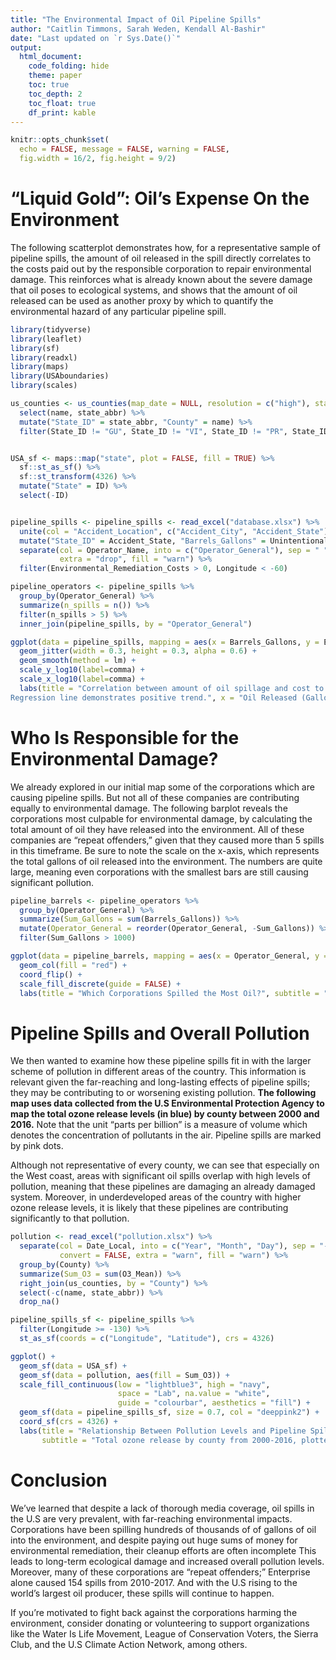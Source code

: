 ```yaml
---
title: "The Environmental Impact of Oil Pipeline Spills"
author: "Caitlin Timmons, Sarah Weden, Kendall Al-Bashir"
date: "Last updated on `r Sys.Date()`"
output:
  html_document:
    code_folding: hide
    theme: paper
    toc: true
    toc_depth: 2
    toc_float: true
    df_print: kable
---
```


```r
knitr::opts_chunk$set(
  echo = FALSE, message = FALSE, warning = FALSE, 
  fig.width = 16/2, fig.height = 9/2)
```

<!--
Comments in HTML are like this! 
-->




# "Liquid Gold": Oil's Expense On the Environment

The following scatterplot demonstrates how, for a representative sample of pipeline spills, the amount of oil released in the spill directly correlates to the costs paid out by the responsible corporation to repair environmental damage. This reinforces what is already known about the severe damage that oil poses to ecological systems, and shows that the amount of oil released can be used as another proxy by which to quantify the environmental hazard of any particular pipeline spill. 


``` r
library(tidyverse)
library(leaflet)
library(sf)
library(readxl)
library(maps)
library(USAboundaries)
library(scales)

us_counties <- us_counties(map_date = NULL, resolution = c("high"), states = NULL) %>%
  select(name, state_abbr) %>%
  mutate("State_ID" = state_abbr, "County" = name) %>%
  filter(State_ID != "GU", State_ID != "VI", State_ID != "PR", State_ID != "AS", State_ID != "MP", State_ID != "HI", State_ID != "AK") 


USA_sf <- maps::map("state", plot = FALSE, fill = TRUE) %>%
  sf::st_as_sf() %>%
  sf::st_transform(4326) %>%
  mutate("State" = ID) %>%
  select(-ID)


pipeline_spills <- pipeline_spills <- read_excel("database.xlsx") %>%
  unite(col = "Accident_Location", c("Accident_City", "Accident_State"), sep = ", ", remove = FALSE) %>%
  mutate("State_ID" = Accident_State, "Barrels_Gallons" = Unintentional_Release_Barrels*42) %>%
  separate(col = Operator_Name, into = c("Operator_General"), sep = " ", remove = FALSE, convert = FALSE, 
           extra = "drop", fill = "warn") %>%
  filter(Environmental_Remediation_Costs > 0, Longitude < -60)

```



```r

pipeline_operators <- pipeline_spills %>%
  group_by(Operator_General) %>%
  summarize(n_spills = n()) %>%
  filter(n_spills > 5) %>%
  inner_join(pipeline_spills, by = "Operator_General") 

ggplot(data = pipeline_spills, mapping = aes(x = Barrels_Gallons, y = Environmental_Remediation_Costs)) +
  geom_jitter(width = 0.3, height = 0.3, alpha = 0.6) +
  geom_smooth(method = lm) +
  scale_y_log10(label=comma) +
  scale_x_log10(label=comma) + 
  labs(title = "Correlation between amount of oil spillage and cost to the environment", subtitle = "Gallons of oil released in each pipeline spill versus the environmental remediation costs of the spill. 
Regression line demonstrates positive trend.", x = "Oil Released (Gallons)", y = "Environmental Remediation Costs ($)")

```

# Who Is Responsible for the Environmental Damage?

We already explored in our initial map some of the corporations which are causing pipeline spills. But not all of these companies are contributing equally to environmental damage. The following barplot reveals the corporations most culpable for environmental damage, by calculating the total amount of oil they have released into the environment. All of these companies are “repeat offenders,” given that they caused more than 5 spills in this timeframe. Be sure to note the scale on the x-axis, which represents the total gallons of oil released into the environment. The numbers are quite large, meaning even corporations with the smallest bars are still causing significant pollution. 


```r

pipeline_barrels <- pipeline_operators %>%
  group_by(Operator_General) %>%
  summarize(Sum_Gallons = sum(Barrels_Gallons)) %>%
  mutate(Operator_General = reorder(Operator_General, -Sum_Gallons)) %>%
  filter(Sum_Gallons > 1000)

ggplot(data = pipeline_barrels, mapping = aes(x = Operator_General, y = Sum_Gallons)) +
  geom_col(fill = "red") +
  coord_flip() +
  scale_fill_discrete(guide = FALSE) +
  labs(title = "Which Corporations Spilled the Most Oil?", subtitle = "Barplot representing the total gallons of oil released by most culpable corporations from 2010-present.", y = "Total Oil Released (Gallons)", x = "Corporation Name")

```


# Pipeline Spills and Overall Pollution


We then wanted to examine how these pipeline spills fit in with the larger scheme of pollution in different areas of the country. This information is relevant given the far-reaching and long-lasting effects of pipeline spills; they may be contributing to or worsening existing pollution. **The following map uses data collected from the U.S Environmental Protection Agency to map the total ozone release levels (in blue) by county between 2000 and 2016.** Note that the unit “parts per billion” is a measure of volume which denotes the concentration of pollutants in the air. Pipeline spills are marked by pink dots.

Although not representative of every county, we can see that especially on the West coast, areas with significant oil spills overlap with high levels of pollution, meaning that these pipelines are damaging an already damaged system. Moreover, in underdeveloped areas of the country with higher ozone release levels, it is likely that these pipelines are contributing significantly to that pollution. 



``` r

pollution <- read_excel("pollution.xlsx") %>%
  separate(col = Date_Local, into = c("Year", "Month", "Day"), sep = "-", 
           convert = FALSE, extra = "warn", fill = "warn") %>%
  group_by(County) %>%
  summarize(Sum_O3 = sum(O3_Mean)) %>%
  right_join(us_counties, by = "County") %>%
  select(-c(name, state_abbr)) %>%
  drop_na()

pipeline_spills_sf <- pipeline_spills %>%
  filter(Longitude >= -130) %>%
  st_as_sf(coords = c("Longitude", "Latitude"), crs = 4326) 

ggplot() +
  geom_sf(data = USA_sf) +
  geom_sf(data = pollution, aes(fill = Sum_O3)) +
  scale_fill_continuous(low = "lightblue3", high = "navy", 
                        space = "Lab", na.value = "white",         
                        guide = "colourbar", aesthetics = "fill") +
  geom_sf(data = pipeline_spills_sf, size = 0.7, col = "deeppink2") +
  coord_sf(crs = 4326) +
  labs(title = "Relationship Between Pollution Levels and Pipeline Spills", 
       subtitle = "Total ozone release by county from 2000-2016, plotted against occurrances of oil pipeline spills from 2010-present", x = "Longitude", y = "Latitude", fill = "Total O3 Release (Parts Per Billion)")

```

# Conclusion

We’ve learned that despite a lack of thorough media coverage, oil spills in the U.S are very prevalent, with far-reaching environmental impacts. Corporations have been spilling hundreds of thousands of of gallons of oil into the environment, and despite paying out huge sums of money for environmental remediation, their cleanup efforts are often incomplete This leads to long-term ecological damage and increased overall pollution levels. Moreover, many of these corporations are “repeat offenders;” Enterprise alone caused 154 spills from 2010-2017. And with the U.S rising to the world’s largest oil producer, these spills will continue to happen. 

If you’re motivated to fight back against the corporations harming the environment, consider donating or volunteering to support organizations like the Water Is Life Movement, League of Conservation Voters, the Sierra Club, and the U.S Climate Action Network, among others.
